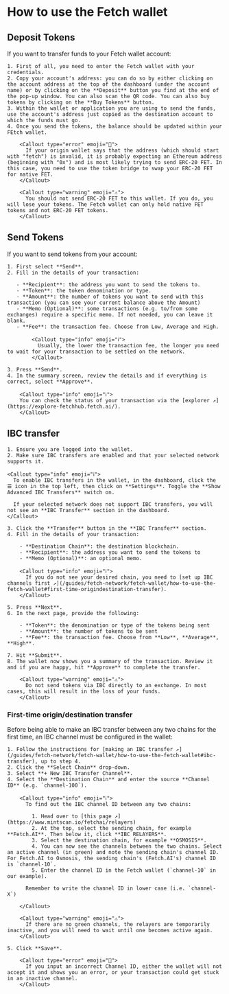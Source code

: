 
# How to use the Fetch wallet

## Deposit Tokens

If you want to transfer funds to your Fetch wallet account:

    1. First of all, you need to enter the Fetch wallet with your credentials.
    2. Copy your account's address: you can do so by either clicking on the account address at the top of the dashboard (under the account name) or by clicking on the **Deposit** button you find at the end of the pop-up window. You can also scan the QR code. You can also buy tokens by clicking on the **Buy Tokens** button.
    3. Within the wallet or application you are using to send the funds, use the account's address just copied as the destination account to which the funds must go.
    4. Once you send the tokens, the balance should be updated within your FEtch wallet.

        <Callout type="error" emoji="️🚫">
          If your origin wallet says that the address (which should start with "fetch") is invalid, it is probably expecting an Ethereum address (beginning with "0x") and is most likely trying to send ERC-20 FET. In this case, you need to use the token bridge to swap your ERC-20 FET for native FET.
        </Callout>

        <Callout type="warning" emoji="⚠️">
          You should not send ERC-20 FET to this wallet. If you do, you will lose your tokens. The Fetch wallet can only hold native FET tokens and not ERC-20 FET tokens.
        </Callout>

## Send Tokens

If you want to send tokens from your account:

    1. First select **Send**.
    2. Fill in the details of your transaction:

       - **Recipient**: the address you want to send the tokens to.
       - **Token**: the token denomination or type.
       - **Amount**: the number of tokens you want to send with this transaction (you can see your current balance above the Amount)
       - **Memo (Optional)**: some transactions (e.g. to/from some exchanges) require a specific memo. If not needed, you can leave it blank.
       - **Fee**: the transaction fee. Choose from Low, Average and High.

            <Callout type="info" emoji="ℹ️">
              Usually, the lower the transaction fee, the longer you need to wait for your transaction to be settled on the network.
            </Callout>

    3. Press **Send**.
    4. In the summary screen, review the details and if everything is correct, select **Approve**.

        <Callout type="info" emoji="ℹ️">
        You can check the status of your transaction via the [explorer ↗️](https://explore-fetchhub.fetch.ai/).
        </Callout>

## IBC transfer

    1. Ensure you are logged into the wallet.
    2. Make sure IBC transfers are enabled and that your selected network supports it.

    <Callout type="info" emoji="ℹ️">
      To enable IBC transfers in the wallet, in the dashboard, click the ☰ icon in the top left, then click on **Settings**. Toggle the **Show Advanced IBC Transfers** switch on.

      If your selected network does not support IBC transfers, you will not see an **IBC Transfer** section in the dashboard.
    </Callout>

    3. Click the **Transfer** button in the **IBC Transfer** section.
    4. Fill in the details of your transaction:

        - **Destination Chain**: the destination blockchain.
        - **Recipient**: the address you want to send the tokens to
        - **Memo (Optional)**: an optional memo.

        <Callout type="info" emoji="ℹ️">
          If you do not see your desired chain, you need to [set up IBC channels first ↗️](/guides/fetch-network/fetch-wallet/how-to-use-the-fetch-wallet#first-time-origindestination-transfer).
        </Callout>

    5. Press **Next**.
    6. In the next page, provide the following:

        - **Token**: the denomination or type of the tokens being sent
        - **Amount**: the number of tokens to be sent
        - **Fee**: the transaction fee. Choose from **Low**, **Average**, **High**.

    7. Hit **Submit**.
    8. The wallet now shows you a summary of the transaction. Review it and if you are happy, hit **Approve** to complete the transfer.

        <Callout type="warning" emoji="⚠️">
          Do not send tokens via IBC directly to an exchange. In most cases, this will result in the loss of your funds.
        </Callout>

### First-time origin/destination transfer

Before being able to make an IBC transfer between any two chains for the first time, an IBC channel must be configured in the wallet:

    1. Follow the instructions for [making an IBC transfer ↗️](/guides/fetch-network/fetch-wallet/how-to-use-the-fetch-wallet#ibc-transfer), up to step 4.
    2. Click the **Select Chain** drop-down.
    3. Select **+ New IBC Transfer Channel**.
    4. Select the **Destination Chain** and enter the source **Channel ID** (e.g. `channel-100`).

        <Callout type="info" emoji="ℹ️">
          To find out the IBC channel ID between any two chains:

            1. Head over to [this page ↗️](https://www.mintscan.io/fetchai/relayers)
            2. At the top, select the sending chain, for example **Fetch.AI**. Then below it, click **IBC RELAYERS**.
            3. Select the destination chain, for example **OSMOSIS**.
            4. You can now see the channels between the two chains. Select an active channel (in green) and note the sending chain's channel ID. For Fetch.AI to Osmosis, the sending chain's (Fetch.AI's) channel ID is `channel-10`.
            5. Enter the channel ID in the Fetch wallet (`channel-10` in our example).

          Remember to write the channel ID in lower case (i.e. `channel-X`)

        </Callout>

        <Callout type="warning" emoji="⚠️">
          If there are no green channels, the relayers are temporarily inactive, and you will need to wait until one becomes active again.
        </Callout>

    5. Click **Save**.

        <Callout type="error" emoji="️🚫">
          If you input an incorrect Channel ID, either the wallet will not accept it and shows you an error, or your transaction could get stuck in an inactive channel.
        </Callout>
